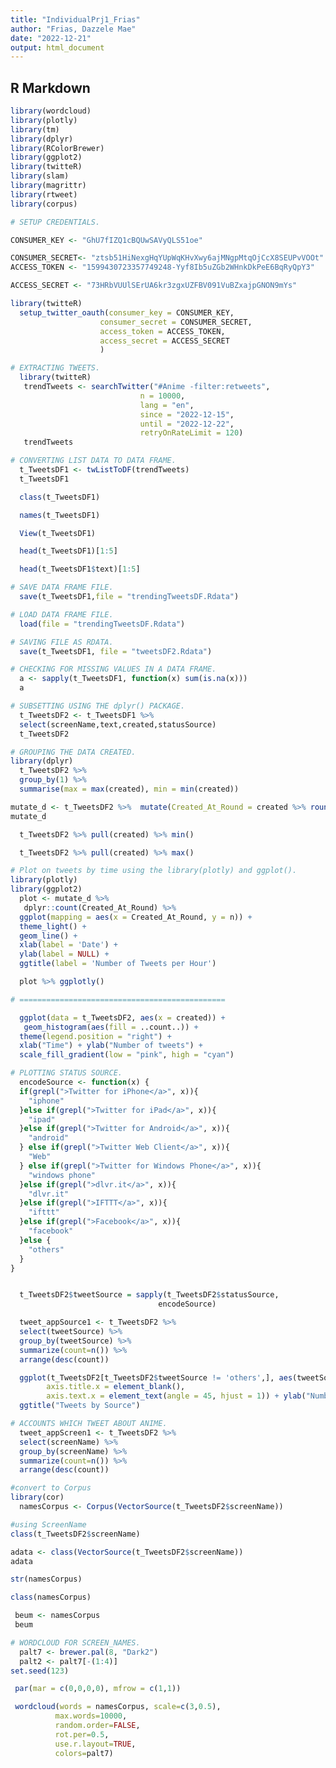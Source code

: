 ```yaml
---
title: "IndividualPrj1_Frias"
author: "Frias, Dazzele Mae"
date: "2022-12-21"
output: html_document
---
```



## R Markdown

```r
library(wordcloud)
library(plotly)
library(tm)
library(dplyr)
library(RColorBrewer)
library(ggplot2)
library(twitteR)
library(slam)
library(magrittr)
library(rtweet)
library(corpus)
```

```r
# SETUP CREDENTIALS.

CONSUMER_KEY <- "GhU7fIZQ1cBQUwSAVyQLS51oe"

CONSUMER_SECRET<- "ztsb51HiNexgHqYUpWqKHvXwy6ajMNgpMtqOjCcX8SEUPvVOOt"
ACCESS_TOKEN <- "1599430723357749248-Yyf8Ib5uZGb2WHnkDkPeE6BqRyQpY3"

ACCESS_SECRET <- "73HRbVUUlSErUA6kr3zgxUZFBV091VuBZxajpGNON9mYs"
```



```r
library(twitteR)
  setup_twitter_oauth(consumer_key = CONSUMER_KEY,
                    consumer_secret = CONSUMER_SECRET,
                    access_token = ACCESS_TOKEN,
                    access_secret = ACCESS_SECRET
                    )
```

```r
# EXTRACTING TWEETS.
  library(twitteR)
   trendTweets <- searchTwitter("#Anime -filter:retweets",
                             n = 10000,
                             lang = "en", 
                             since = "2022-12-15",
                             until = "2022-12-22", 
                             retryOnRateLimit = 120)
   trendTweets
```

```r
# CONVERTING LIST DATA TO DATA FRAME.
  t_TweetsDF1 <- twListToDF(trendTweets)
  t_TweetsDF1
```

```r
  class(t_TweetsDF1)
```

```r
  names(t_TweetsDF1)
```

```r
  View(t_TweetsDF1)
```

```r
  head(t_TweetsDF1)[1:5]
```

```r
  head(t_TweetsDF1$text)[1:5]
```

```r
# SAVE DATA FRAME FILE.
  save(t_TweetsDF1,file = "trendingTweetsDF.Rdata")
```

```r
# LOAD DATA FRAME FILE.
  load(file = "trendingTweetsDF.Rdata")
```

```r
# SAVING FILE AS RDATA.
  save(t_TweetsDF1, file = "tweetsDF2.Rdata")
```

```r
# CHECKING FOR MISSING VALUES IN A DATA FRAME.
  a <- sapply(t_TweetsDF1, function(x) sum(is.na(x)))
  a
```

```r
# SUBSETTING USING THE dplyr() PACKAGE.
  t_TweetsDF2 <- t_TweetsDF1 %>%
  select(screenName,text,created,statusSource)
  t_TweetsDF2
```

```r
# GROUPING THE DATA CREATED. 
library(dplyr)
  t_TweetsDF2 %>%  
  group_by(1) %>%  
  summarise(max = max(created), min = min(created))
```

```r
mutate_d <- t_TweetsDF2 %>%  mutate(Created_At_Round = created %>% round(units = 'hours') %>% as.POSIXct())
mutate_d
```

```r

  t_TweetsDF2 %>% pull(created) %>% min() 
```

```r
  t_TweetsDF2 %>% pull(created) %>% max()
```

```r
# Plot on tweets by time using the library(plotly) and ggplot().
library(plotly)
library(ggplot2)
  plot <- mutate_d %>% 
   dplyr::count(Created_At_Round) %>% 
  ggplot(mapping = aes(x = Created_At_Round, y = n)) +
  theme_light() +
  geom_line() +
  xlab(label = 'Date') +
  ylab(label = NULL) +
  ggtitle(label = 'Number of Tweets per Hour')

  plot %>% ggplotly()
```

```r
# ==============================================

  ggplot(data = t_TweetsDF2, aes(x = created)) +
   geom_histogram(aes(fill = ..count..)) +
  theme(legend.position = "right") +
  xlab("Time") + ylab("Number of tweets") + 
  scale_fill_gradient(low = "pink", high = "cyan")
```

```r
# PLOTTING STATUS SOURCE.
  encodeSource <- function(x) {
  if(grepl(">Twitter for iPhone</a>", x)){
    "iphone"
  }else if(grepl(">Twitter for iPad</a>", x)){
    "ipad"
  }else if(grepl(">Twitter for Android</a>", x)){
    "android"
  } else if(grepl(">Twitter Web Client</a>", x)){
    "Web"
  } else if(grepl(">Twitter for Windows Phone</a>", x)){
    "windows phone"
  }else if(grepl(">dlvr.it</a>", x)){
    "dlvr.it"
  }else if(grepl(">IFTTT</a>", x)){
    "ifttt"
  }else if(grepl(">Facebook</a>", x)){  
    "facebook"
  }else {
    "others"
  }
}


  t_TweetsDF2$tweetSource = sapply(t_TweetsDF2$statusSource, 
                                 encodeSource)

  tweet_appSource1 <- t_TweetsDF2 %>% 
  select(tweetSource) %>%
  group_by(tweetSource) %>%
  summarize(count=n()) %>%
  arrange(desc(count))

  ggplot(t_TweetsDF2[t_TweetsDF2$tweetSource != 'others',], aes(tweetSource, fill = tweetSource)) + geom_bar() + theme(legend.position="none",
        axis.title.x = element_blank(),
        axis.text.x = element_text(angle = 45, hjust = 1)) + ylab("Number of tweets") +
  ggtitle("Tweets by Source")
```

```r
# ACCOUNTS WHICH TWEET ABOUT ANIME.
  tweet_appScreen1 <- t_TweetsDF2 %>%
  select(screenName) %>%
  group_by(screenName) %>%
  summarize(count=n()) %>%
  arrange(desc(count)) 
```

```r
#convert to Corpus
library(cor)
  namesCorpus <- Corpus(VectorSource(t_TweetsDF2$screenName)) 
```

```r
#using ScreenName
class(t_TweetsDF2$screenName)
```

```r
adata <- class(VectorSource(t_TweetsDF2$screenName))
adata
```

```r
str(namesCorpus)
```

```r
class(namesCorpus)
```

```r
 beum <- namesCorpus
 beum
```

```r
# WORDCLOUD FOR SCREEN_NAMES.
  palt7 <- brewer.pal(8, "Dark2")
  palt2 <- palt7[-(1:4)]
set.seed(123)

 par(mar = c(0,0,0,0), mfrow = c(1,1))

 wordcloud(words = namesCorpus, scale=c(3,0.5),
          max.words=10000,
          random.order=FALSE,
          rot.per=0.5,
          use.r.layout=TRUE,
          colors=palt7)
```

